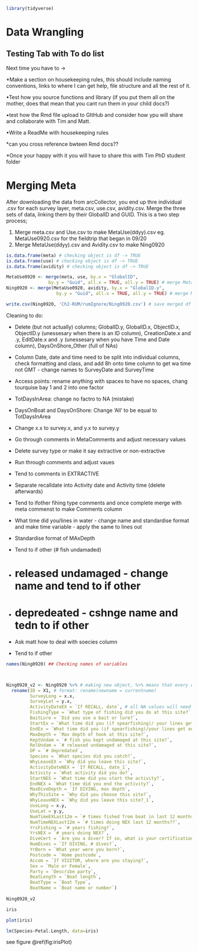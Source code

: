 ```r
library(tidyverse)
```

# Data Wrangling {.tabset} 
## Testing Tab with To do list 
Next time you have to -> 

*Make a section on housekeeping rules, this should include naming conventions, links to where I can get help, file structure and all the rest of it.

•Test how you source functions and library (if you put them all on the mother, does that mean that you cant run them in your child docs?)

•test how the Rmd file upload to GItHub and consider how ypu will share and collaborate with Tim and Matt.

•Write a ReadMe with housekeeping rules

*can you cross reference bwteen Rmd docs??

*Once your happy with it you will have to share this with Tim PhD student folder

# Merging Meta 
After downloading the data from arcCollector, you end up thre individual .csv for each survey layer, meta.csv, use.csv, avidity.csv. Merge the three sets of data, linking them by their GlobalID and GUID. This is a two step process;

1. Merge meta.csv and Use.csv to make MetaUse(ddyy).csv eg. MetaUse0920.csv for the fieldtrip that began in 09/20
2. Merge MetaUse(ddyy).csv and Avidity.csv to make Ning0920

```r
is.data.frame(meta) # checking object is df -> TRUE
is.data.frame(use) # checking object is df -> TRUE
is.data.frame(avidity) # checking object is df -> TRUE

MetaUse0920 <- merge(meta, use, by.x = "GlobalID", 
                by.y = "Guid", all.x = TRUE, all.y = TRUE) # merge Meta.csv (x) and Use.csv (y) dfs by GlobalID and GUID column
Ning0920 <- merge(MetaUse0920, avidity, by.x = "GlobalID.y", 
                   by.y = "Guid", all.x = TRUE, all.y = TRUE) # merge MetaUse0920.csv (x) and Avidity.csv (y) dfs by GlobalUse and GUIDavid column

write.csv(Ning0920, 'Ch2-RUM/rumIgnore/Ning0920.csv') # save merged df as .csv, Path specificed for rumIgnore folder.
```


Cleaning to do:

* Delete (but not actually) columns; GlobalID.y, GlobalID.x, ObjectID.x, ObjectID.y (unessesary when there is an ID column), CreationDate.x and .y, EditDate.x and .y (unessesary when you have Time and Date column), DaysOnShore_Other (full of NAs)

* Column Date, date and time need to be split into individual columns, check formatting and class, and add 8h onto time column to get wa time not GMT - change names to SurveyDate and SurveyTime

* Access points: rename anything with spaces to have no spaces, chang tourquise bay 1 and 2 into one factor

* TotDaysInArea: change no factro to NA (mistake)

* DaysOnBoat and DaysOnShore: Change 'All' to be equal to TotDaysInArea

* Change x.x to survey.x, and y.x to survey.y

* Go through comments in MetaComments and adjust necessary values

* Delete survey type or make it say extractive or non-extractive 

* Run through comments and adjust vaues 

* Tend to comments in EXTRACTIVE

* Separate recalldate into Activity date and Activity time (delete afterwards)

* Tend to ifother fihing type comments and once complete merge with meta commenst to make Comments column

* What time did you/lines in water - change name and standardise format and make time variable - apply the same to lines out

* Standardise format of MAxDepth

* Tend to if other (# fish undamaded)

* # released undamaged - change name and tend to if other 

* # depredeated - cshnge name and tedn to if other

* Ask matt how to deal with soecies column

* Tend to if other 



```r

names(Ning0920) ## Checking names of variables



Ning0920_v2 <- Ning0920 %>% # making new object, %>% means that every dplyr command will be applied to new object
  rename(ID = X1, # format: rename(newname = currentname)
         SurveyLong = x.x, 
         SurveyLat = y.x, 
         ActivityDateEX = `If RECALL, date`, # all NA values will need to be equal to survey date
         FishingType = `What type of fishing did you do at this site?`, 
         BaitLure = `Did you use a bait or lure?`,
         StartEx = `What time did you (if spearfishing)/ your lines get in the water?`,
         EndEx = `What time did you (if spearfishing)/your lines get out the water??`,
         MaxDepth = `Max depth of hook at this site?`,
         KeptUndam = `# fish you kept undamaged at this site?`,
         RelUndam = `# released undamaged at this site?`,
         DP = `# depredated`,
         Species = `What species did you catch?`,
         WhyLeaveEX = `Why did you leave this site?`,
         ActivityDateNEX = `If RECALL, date_1`,
         Activity = `What activity did you do?`,
         StartNEX = `What time did you start the activity?`,
         EndNEX = `What time did you end the activity?`,
         MaxDiveDepth = `If DIVING, max depth`,
         WhyThisSite = `Why did you choose this site?`,
         WhyLeaveNEX = `Why did you leave this site?_1`,
         UseLong = x.y,
         UseLat = y.y,
         NumTimeEXLast12m = `# times fished from boat in last 12 months?`,
         NumTimeNEXLast12m = `# times doing NEX last 12 months??`,
         YrsFishing = `# years fishing?`,
         YrsNEX = `# years doing NEX?`,
         DiveCert = `Are you a diver? If so, what is your certification?`,
         NumDives = `If DIVING, # dives?`,
         YrBorn = `What year were you born?`,
         Postcode = `Home postcode`,
         Accom = `If VISITOR, where are you staying?`,
         Sex = `Male or Female`,
         Party = `Describe party`,
         BoatLength = `Boat length`,
         BoatType = `Boat Type`,
         BoatName = `Boat name or number`)
 
Ning0920_v2
```


```r
iris
```


```r
plot(iris)
```

```r

lm(Species~Petal.Length, data=iris)

```

see figure \@ref(fig:irisPlot)


